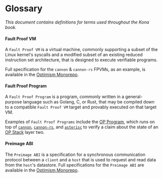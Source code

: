 # Glossary

*This document contains definitions for terms used throughout the Kona book.*

#### Fault Proof VM
A `Fault Proof VM` is a virtual machine, commonly supporting a subset of the Linux kernel's syscalls and a modified subset of an existing reduced instruction set architecture,
that is designed to execute verifiable programs.

Full specification for the `cannon` & `cannon-rs` FPVMs, as an example, is available in the [Optimism Monorepo][cannon-specs].

#### Fault Proof Program
A `Fault Proof Program` is a program, commonly written in a general-purpose language such as Golang, C, or Rust, that may be compiled down
to a compatible `Fault Proof VM` target and provably executed on that target VM.

Examples of `Fault Proof Programs` include the [OP Program][op-program], which runs on top of [`cannon`][cannon], [`cannon-rs`][cannon-rs], and
[`asterisc`][asterisc] to verify a claim about the state of an [OP Stack][op-stack] layer two.

#### Preimage ABI
The `Preimage ABI` is a specification for a synchronous communication protocol between a `client` and a `host` that is used to request and read data from the `host`'s
datastore. Full specifications for the `Preimage ABI` are available in the [Optimism Monorepo][preimage-specs].

[op-stack]: https://github.com/ethereum-optimism/optimism
[op-program]: https://github.com/ethereum-optimism/optimism/tree/develop/op-program
[cannon]: https://github.com/ethereum-optimism/optimism/tree/develop/cannon
[cannon-rs]: https://github.com/op-rs/cannon-rs
[asterisc]: https://github.com/ethereum-optimism/asterisc
[fp-specs]: https://specs.optimism.io/experimental/fault-proof/index.html
[fpp-specs]: https://specs.optimism.io/experimental/fault-proof/index.html#fault-proof-program
[preimage-specs]: https://specs.optimism.io/experimental/fault-proof/index.html#pre-image-oracle
[cannon-specs]: https://specs.optimism.io/experimental/fault-proof/cannon-fault-proof-vm.html#cannon-fault-proof-virtual-machine
[l2-output-root]: https://specs.optimism.io/protocol/proposals.html#l2-output-commitment-construction
[op-succinct]: https://github.com/succinctlabs/op-succinct
[revm]: https://github.com/bluealloy/revm

[kona]: https://github.com/op-rs/kona
[book]: https://op-rs.github.io/kona/
[issues]: https://github.com/op-rs/kona/issues
[new-issue]: https://github.com/op-rs/kona/issues/new
[contributing]: https://github.com/op-rs/kona/tree/main/CONTRIBUTING.md

[op-labs]: https://github.com/ethereum-optimism
[bad-boi-labs]: https://github.com/BadBoiLabs
